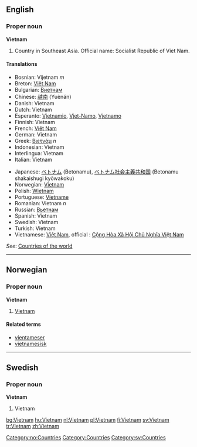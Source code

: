 ==English==
===Proper noun===
'''Vietnam'''
# Country in Southeast Asia. Official name: Socialist Republic of Viet Nam.
====Translations====
{{top}}
*Bosnian: Vijetnam ''m''
*Breton: [[Viêt Nam]]
*Bulgarian: [[Виетнам]]
*Chinese: [[越南]] (Yuènán)
*Danish: Vietnam
*Dutch: Vietnam
*Esperanto: [[Vjetnamio]], [[Vjet-Namo]], [[Vjetnamo]]
*Finnish: Vietnam
*French: [[Viêt Nam]]
*German: Vietnam
*Greek: [[Βιετνάμ]] ''n''
*Indonesian: Vietnam
*Interlingua: Vietnam
*Italian: Vietnam
{{mid}}
*Japanese: [[ベトナム]] (Betonamu), [[ベトナム]][[社会主義]][[共和国]] (Betonamu shakaishugi kyōwakoku)
*Norwegian: [[#Norwegian|Vietnam]]
*Polish: [[Wietnam]]
*Portuguese: [[Vietname]]
*Romanian: Vietnam ''n''
*Russian: [[Вьетнам]]
*Spanish: Vietnam
*Swedish: Vietnam
*Turkish: Vietnam
*Vietnamese: [[Việt Nam]], official : [[w:vi:Việt Nam|Cộng Hòa Xã Hội Chủ Nghĩa Việt Nam]]
{{bottom}}
''See'': [[Countries of the world]]

----
==Norwegian==
===Proper noun===
[[Category:no:Countries]]
'''Vietnam'''
#[[#English|Vietnam]]
====Related terms====
*[[vientameser]]
*[[vietnamesisk]]

----
==Swedish==
===Proper noun===
'''Vietnam'''

#Vietnam

[[Category:Countries]]
[[Category:sv:Countries]]
[[bg:Vietnam]]
[[hu:Vietnam]]
[[nl:Vietnam]]
[[pl:Vietnam]]
[[fi:Vietnam]]
[[sv:Vietnam]]
[[tr:Vietnam]]
[[zh:Vietnam]]